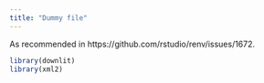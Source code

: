 ```yaml
---
title: "Dummy file"
---
```


As recommended in https://github.com/rstudio/renv/issues/1672.

```r
library(downlit)
library(xml2)
```

